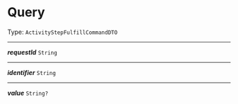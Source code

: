 


# Query

Type: `ActivityStepFulfillCommandDTO`

---

***requestId*** `String`

---

***identifier*** `String`

---

***value*** `String?`
